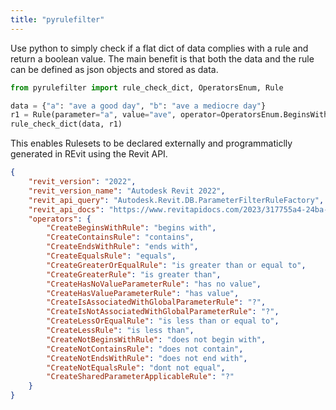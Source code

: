 ```yaml
---
title: "pyrulefilter"
---
```


Use python to simply check if a flat dict of data complies with a rule and return a boolean value.
The main benefit is that both the data and the rule can be defined as json objects and stored
as data.

```python

from pyrulefilter import rule_check_dict, OperatorsEnum, Rule

data = {"a": "ave a good day", "b": "ave a mediocre day"}
r1 = Rule(parameter="a", value="ave", operator=OperatorsEnum.BeginsWith)
rule_check_dict(data, r1)

```


:::{.callout-note collapse="true" title="RuleSet definitions and operators match Revit"}
This enables Rulesets to be declared externally and programmaticlly generated in REvit using the Revit API. 

```json
{
    "revit_version": "2022",
    "revit_version_name": "Autodesk Revit 2022",
    "revit_api_query": "Autodesk.Revit.DB.ParameterFilterRuleFactory",
    "revit_api_docs": "https://www.revitapidocs.com/2023/317755a4-24ba-9f36-7639-f6fb2aa5a1a7.htm",
    "operators": {
        "CreateBeginsWithRule": "begins with",
        "CreateContainsRule": "contains",
        "CreateEndsWithRule": "ends with",
        "CreateEqualsRule": "equals",
        "CreateGreaterOrEqualRule": "is greater than or equal to",
        "CreateGreaterRule": "is greater than",
        "CreateHasNoValueParameterRule": "has no value",
        "CreateHasValueParameterRule": "has value",
        "CreateIsAssociatedWithGlobalParameterRule": "?",
        "CreateIsNotAssociatedWithGlobalParameterRule": "?",
        "CreateLessOrEqualRule": "is less than or equal to",
        "CreateLessRule": "is less than",
        "CreateNotBeginsWithRule": "does not begin with",
        "CreateNotContainsRule": "does not contain",
        "CreateNotEndsWithRule": "does not end with",
        "CreateNotEqualsRule": "dont not equal",
        "CreateSharedParameterApplicableRule": "?"
    }
}
```
:::